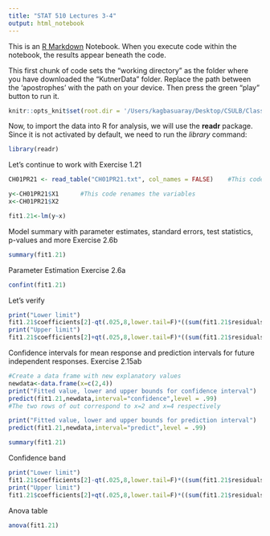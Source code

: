 ```yaml
---
title: "STAT 510 Lectures 3-4"
output: html_notebook
---
```


This is an [R Markdown](http://rmarkdown.rstudio.com) Notebook. When you execute code within the notebook, the results appear beneath the code.

This first chunk of code sets the "working directory" as the folder where you have downloaded the "KutnerData" folder. Replace the path between the 'apostrophes' with the path on your device. Then press the green "play" button to run it.

```r
knitr::opts_knit$set(root.dir = '/Users/kagbasuaray/Desktop/CSULB/Classes/510/STAT510_Code/KutnerData/Chapter  1 Data Sets')
```

Now, to import the data into R for analysis, we will use the **readr** package. Since it is not activated by default, we need to run the *library* command:

```r
library(readr)
```

Let's continue to work with Exercise 1.21

```r
CH01PR21 <- read_table("CH01PR21.txt", col_names = FALSE)    #This code imports the data

y<-CH01PR21$X1      #This code renames the variables
x<-CH01PR21$X2

fit1.21<-lm(y~x)
```

Model summary with parameter estimates, standard errors, test statistics, p-values and more Exercise 2.6b

```r
summary(fit1.21)
```

Parameter Estimation Exercise 2.6a

```r
confint(fit1.21)
```

Let's verify

```r
print("Lower limit")
fit1.21$coefficients[2]-qt(.025,8,lower.tail=F)*((sum(fit1.21$residuals^2)/8)/(sum((x-mean(x))^2)))^.5
print("Upper limit")
fit1.21$coefficients[2]+qt(.025,8,lower.tail=F)*((sum(fit1.21$residuals^2)/8)/(sum((x-mean(x))^2)))^.5
```

Confidence intervals for mean response and prediction intervals for future independent responses. Exercise 2.15ab

```r
#Create a data frame with new explanatory values
newdata<-data.frame(x=c(2,4))
print("Fitted value, lower and upper bounds for confidence interval")
predict(fit1.21,newdata,interval="confidence",level = .99)
#The two rows of out correspond to x=2 and x=4 respectively

print("Fitted value, lower and upper bounds for prediction interval")
predict(fit1.21,newdata,interval="predict",level = .99)

summary(fit1.21)
```

Confidence band

```r
print("Lower limit")
fit1.21$coefficients[2]-qt(.025,8,lower.tail=F)*((sum(fit1.21$residuals^2)/8)/(sum((x-mean(x))^2)))^.5
print("Upper limit")
fit1.21$coefficients[2]+qt(.025,8,lower.tail=F)*((sum(fit1.21$residuals^2)/8)/(sum((x-mean(x))^2)))^.5
```

Anova table

```r
anova(fit1.21)
```

